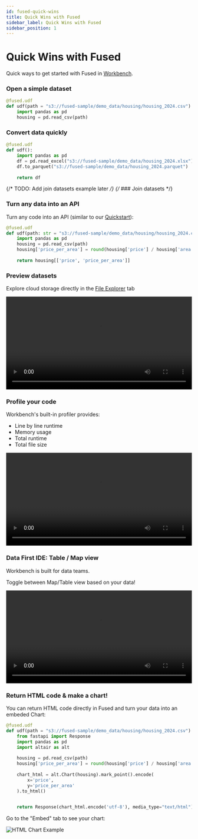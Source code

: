 ```yaml
---
id: fused-quick-wins
title: Quick Wins with Fused
sidebar_label: Quick Wins with Fused
sidebar_position: 1
---
```


# Quick Wins with Fused

Quick ways to get started with Fused in [Workbench](https://www.fused.io/workbench).

### Open a simple dataset

```python
@fused.udf
def udf(path = "s3://fused-sample/demo_data/housing/housing_2024.csv"):
    import pandas as pd
    housing = pd.read_csv(path)
```

### Convert data quickly

```python
@fused.udf
def udf():
    import pandas as pd
    df = pd.read_excel("s3://fused-sample/demo_data/housing_2024.xlsx")
    df.to_parquet("s3://fused-sample/demo_data/housing_2024.parquet")
    
    return df
```

{/* TODO: Add join datasets example later */}
{/* ### Join datasets */}

### Turn any data into an API

Turn any code into an API (similar to our [Quickstart](/quickstart)):

```python
@fused.udf
def udf(path: str = "s3://fused-sample/demo_data/housing/housing_2024.csv"):
    import pandas as pd
    housing = pd.read_csv(path)
    housing['price_per_area'] = round(housing['price'] / housing['area'], 2)
    
    return housing[['price', 'price_per_area']]
```

### Preview datasets

Explore cloud storage directly in the [File Explorer](https://www.fused.io/workbench/files) tab

<video width="100%" controls>
  <source src="/img/tutorials/File_explorer_from_file.mp4" type="video/mp4" />
</video>

### Profile your code

Workbench's built-in profiler provides:
- Line by line runtime
- Memory usage
- Total runtime
- Total file size

<video width="100%" controls>
  <source src="/img/tutorials/profiling_lines_and_memory.mp4" type="video/mp4" />
</video>


### Data First IDE: Table / Map view

Workbench is built for data teams. 

Toggle between Map/Table view based on your data!

<video width="100%" controls>
  <source src="/img/tutorials/Map_Table_alternating.mp4" type="video/mp4" />
</video>

### Return HTML code & make a chart!

You can return HTML code directly in Fused and turn your data into an embeded Chart:

```python
@fused.udf
def udf(path = "s3://fused-sample/demo_data/housing/housing_2024.csv"):
    from fastapi import Response
    import pandas as pd
    import altair as alt
    
    housing = pd.read_csv(path)
    housing['price_per_area'] = round(housing['price'] / housing['area'], 2)
    
    chart_html = alt.Chart(housing).mark_point().encode(
        x='price',
        y='price_per_area'
    ).to_html()

    
    return Response(chart_html.encode('utf-8'), media_type="text/html")
```

Go to the "Embed" tab to see your chart:

![HTML Chart Example](/img/tutorials/HTML_chart.png)
